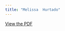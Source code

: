 ```yaml
---
title: "Melissa  Hurtado"
---
```


[View the PDF](../files/pdfs/role_profiles/senators/district_16_profile.pdf)